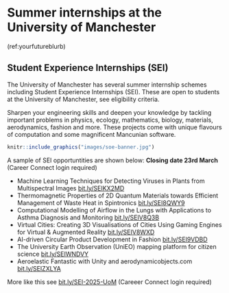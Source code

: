 # Summer internships at the University of Manchester {#sei}

(ref:yourfutureblurb)

## Student Experience Internships (SEI) {#seinterns}

The University of Manchester has several summer internship schemes including Student Experience Internships (SEI). These are open to students at the University of Manchester, see eligibility criteria.

Sharpen your engineering skills and deepen your knowledge by tackling important problems in physics, ecology, mathematics, biology, materials, aerodynamics, fashion and more. These projects come with unique flavours of computation and some magnificent Mancunian software.

```r
knitr::include_graphics("images/soe-banner.jpg")
```

A sample of SEI opportuntities are shown below: **Closing date 23rd March** (Career Connect login required)

* Machine Learning Techniques for Detecting Viruses in Plants from Multispectral Images [bit.ly/SEIKX2MD](https://bit.ly/SEIKX2MD)
* Thermomagnetic Properties of 2D Quantum Materials towards Efficient Management of Waste Heat in Spintronics [bit.ly/SEI8QWY9](https://bit.ly/SEI8QWY9)
* Computational Modelling of Airflow in the Lungs with Applications to Asthma Diagnosis and Monitoring [bit.ly/SEIV8Q3B](https://bit.ly/SEIV8Q3B)
* Virtual Cities: Creating 3D Visualisations of Cities Using Gaming Engines for Virtual & Augmented Reality [bit.ly/SEIV8WXD](https://bit.ly/SEIV8WXD)
* AI-driven Circular Product Development in Fashion [bit.ly/SEI9VDBD](https://bit.ly/SEI9VDBD)
* The University Earth Observation (UniEO) mapping platform for citizen science [bit.ly/SEIWNDVY](https://bit.ly/SEIWNDVY)
* Aeroelastic Fantastic with Unity and aerodynamicobjects.com [bit.ly/SEIZXLYA](https://bit.ly/SEIZXLYA)

More like this see [bit.ly/SEI-2025-UoM](https://bit.ly/SEI-2025-UoM) (Careeer Connect login required)